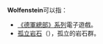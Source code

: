 '''Wolfenstein'''可以指：
* [[德軍總部系列|《德軍總部》系列]]電子遊戲。
* [[孤立岩石|孤立岩石]]（{{lang|de|Wolfenstein}}），孤立的岩石群。

{{Disambig|cat=非中文名称消歧义}}